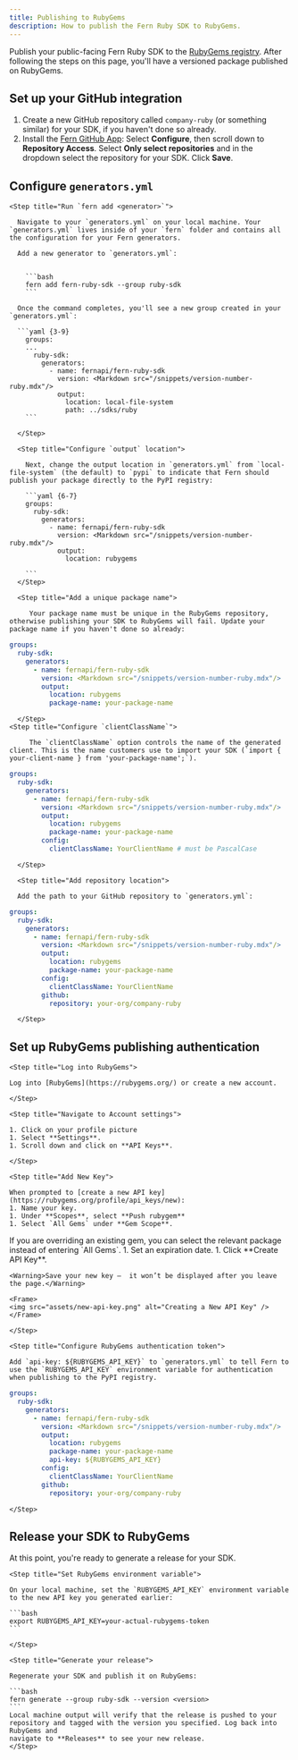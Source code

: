 ```yaml
---
title: Publishing to RubyGems
description: How to publish the Fern Ruby SDK to RubyGems.
---
```


Publish your public-facing Fern Ruby SDK to the [RubyGems
registry](https://rubygems.org/). After following the steps on this page,
you'll have a versioned package published on RubyGems.

<Markdown src="/products/sdks/snippets/setup-fern-folder-callout.mdx"/>

## Set up your GitHub integration

  1.   Create a new GitHub repository called `company-ruby` (or something similar) for your SDK, if you haven't done so already.
  1.   Install the [Fern GitHub App](https://github.com/apps/fern-api): Select **Configure**, then scroll down to **Repository Access**. Select **Only select repositories** and in the dropdown select the repository for your SDK. Click **Save**. 


## Configure `generators.yml`

<Steps>

	<Step title="Run `fern add <generator>`">

	  Navigate to your `generators.yml` on your local machine. Your `generators.yml` lives inside of your `fern` folder and contains all the configuration for your Fern generators. 

	  Add a new generator to `generators.yml`:


	    ```bash
	    fern add fern-ruby-sdk --group ruby-sdk
	    ```

	  Once the command completes, you'll see a new group created in your `generators.yml`:

	  ```yaml {3-9}
	    groups:
	    ...
	      ruby-sdk:
	        generators:
	          - name: fernapi/fern-ruby-sdk
	            version: <Markdown src="/snippets/version-number-ruby.mdx"/>
	            output:
	              location: local-file-system
	              path: ../sdks/ruby
	    ```

	  </Step>

	  <Step title="Configure `output` location">

		Next, change the output location in `generators.yml` from `local-file-system` (the default) to `pypi` to indicate that Fern should publish your package directly to the PyPI registry:

	    ```yaml {6-7}
	    groups: 
	      ruby-sdk:
	        generators:
	          - name: fernapi/fern-ruby-sdk
	            version: <Markdown src="/snippets/version-number-ruby.mdx"/>
	            output:
	              location: rubygems

	    ```
	  </Step>

	  <Step title="Add a unique package name">

	     Your package name must be unique in the RubyGems repository, otherwise publishing your SDK to RubyGems will fail. Update your package name if you haven't done so already:


```yaml {8}
groups: 
  ruby-sdk:
    generators:
      - name: fernapi/fern-ruby-sdk
        version: <Markdown src="/snippets/version-number-ruby.mdx"/>
        output:
          location: rubygems
          package-name: your-package-name
```
	    
	  </Step>
	<Step title="Configure `clientClassName`">

	     The `clientClassName` option controls the name of the generated client. This is the name customers use to import your SDK (`import { your-client-name } from 'your-package-name';`). 


```yaml {9-10}
groups: 
  ruby-sdk:
    generators:
      - name: fernapi/fern-ruby-sdk
        version: <Markdown src="/snippets/version-number-ruby.mdx"/>
        output:
          location: rubygems
          package-name: your-package-name
        config:
          clientClassName: YourClientName # must be PascalCase
```
	    
	  </Step>

	  <Step title="Add repository location">

	  Add the path to your GitHub repository to `generators.yml`: 

```yaml {11-12}
groups: 
  ruby-sdk:
    generators:
      - name: fernapi/fern-ruby-sdk
        version: <Markdown src="/snippets/version-number-ruby.mdx"/>
        output:
          location: rubygems
          package-name: your-package-name
        config:
          clientClassName: YourClientName
        github: 
          repository: your-org/company-ruby
```
	  
	  </Step>
  </Steps>

## Set up RubyGems publishing authentication

<Steps>

	<Step title="Log into RubyGems">

	Log into [RubyGems](https://rubygems.org/) or create a new account. 

	</Step>

	<Step title="Navigate to Account settings">

    1. Click on your profile picture
    1. Select **Settings**. 
    1. Scroll down and click on **API Keys**. 

	</Step>

	<Step title="Add New Key">

	When prompted to [create a new API key](https://rubygems.org/profile/api_keys/new):
    1. Name your key. 
    1. Under **Scopes**, select **Push rubygem**
    1. Select `All Gems` under **Gem Scope**. 
  <Tip title="Replacing an existing gem">
    If you are overriding an existing gem, you can select the relevant package instead of entering `All Gems`. 
  </Tip>
    1. Set an expiration date. 
    1. Click **Create API Key**. 

	<Warning>Save your new key –  it won’t be displayed after you leave the page.</Warning>

	<Frame>
	<img src="assets/new-api-key.png" alt="Creating a New API Key" />
	</Frame>

	</Step>

	<Step title="Configure RubyGems authentication token">

	Add `api-key: ${RUBYGEMS_API_KEY}` to `generators.yml` to tell Fern to use the `RUBYGEMS_API_KEY` environment variable for authentication when publishing to the PyPI registry.

```yaml title="ruby" {9}
groups: 
  ruby-sdk:
    generators:
      - name: fernapi/fern-ruby-sdk
        version: <Markdown src="/snippets/version-number-ruby.mdx"/>
        output:
          location: rubygems
          package-name: your-package-name
          api-key: ${RUBYGEMS_API_KEY}
        config:
          clientClassName: YourClientName
        github: 
          repository: your-org/company-ruby
```
	</Step>

</Steps>

## Release your SDK to RubyGems

  At this point, you're ready to generate a release for your SDK.

<Steps>

	<Step title="Set RubyGems environment variable">

	On your local machine, set the `RUBYGEMS_API_KEY` environment variable to the new API key you generated earlier:

	```bash
	export RUBYGEMS_API_KEY=your-actual-rubygems-token
	```

	</Step>

	<Step title="Generate your release">

	Regenerate your SDK and publish it on RubyGems:

	```bash
	fern generate --group ruby-sdk --version <version>
	```
    Local machine output will verify that the release is pushed to your
    repository and tagged with the version you specified. Log back into RubyGems and
    navigate to **Releases** to see your new release. 
    </Step>

</Steps>